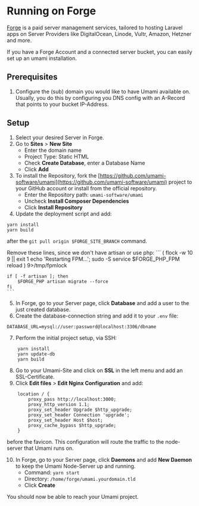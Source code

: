 # Running on Forge

[Forge](https://forge.laravel.com/) is a paid server management services, tailored to hosting Laravel apps on Server Providers like DigitalOcean,
Linode, Vultr, Amazon, Hetzner and more.

If you have a Forge Account and a connected server bucket, you can easily set up an umami installation.

## Prerequisites

1. Configure the (sub) domain you would like to have Umami available on. Usually, you do this by configuring you DNS config with an A-Record that points to your bucket IP-Address.

## Setup

1. Select your desired  Server in Forge.
2. Go to **Sites** > **New Site**
    - Enter the domain name
    - Project Type: Static HTML
    - Check **Create Database**, enter a Database Name
    - Click **Add**
3. To install the Repository, fork the [https://github.com/umami-software/umami](https://github.com/umami-software/umami) project to your GitHub account or install from the official repository.
    - Enter the Repository path: `umami-software/umami`
    - Uncheck **Install Composer Dependencies**
    - Click **Install Repository**
4. Update the deployment script and add:
```
yarn install
yarn build
```
after the `git pull origin $FORGE_SITE_BRANCH` command.

Remove these lines, since we don't have artisan or use php:
    ```
    ( flock -w 10 9 || exit 1
        echo 'Restarting FPM...'; sudo -S service $FORGE_PHP_FPM reload ) 9>/tmp/fpmlock

    if [ -f artisan ]; then
        $FORGE_PHP artisan migrate --force
    fi
    ```
5. In Forge, go to your Server page, click **Database** and add a user to the just created database.
6. Create the database-connection string and add it to your `.env` file:
```
DATABASE_URL=mysql://user:password@localhost:3306/dbname
```
7. Perform the initial project setup, via SSH:
```
    yarn install
    yarn update-db
    yarn build
```
8. Go to your Umami-Site and click on **SSL** in the left menu and add an SSL-Certificate.
9. Click **Edit files** > **Edit Nginx Configuration** and add:
```
    location / {
        proxy_pass http://localhost:3000;
        proxy_http_version 1.1;
        proxy_set_header Upgrade $http_upgrade;
        proxy_set_header Connection 'upgrade';
        proxy_set_header Host $host;
        proxy_cache_bypass $http_upgrade;
    }
```
before the favicon.
This configuration will route the traffic to the node-server that Umami runs on.

10. In Forge, go to your Server page, click **Daemons** and add **New Daemon** to keep the Umami Node-Server up and running.
    - Command: `yarn start`
    - Directory: `/home/forge/umami.yourdomain.tld`
    - Click **Create**

You should now be able to reach your Umami project.
